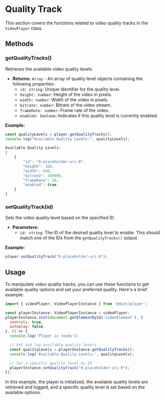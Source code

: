 # Quality Track

This section covers the functions related to video quality tracks in the `VideoPlayer` class.

## Methods

### getQualityTracks()

Retrieves the available video quality levels.

- **Returns:** `Array` - An array of quality level objects containing the following properties:
  - `id: string`: Unique identifier for the quality level.
  - `height: number`: Height of the video in pixels.
  - `width: number`: Width of the video in pixels.
  - `bitrate: number`: Bitrate of the video stream.
  - `frameRate: number`: Frame rate of the video.
  - `enabled: boolean`: Indicates if this quality level is currently enabled.

**Example:**

```javascript
const qualityLevels = player.getQualityTracks();
console.log("Available Quality Levels:", qualityLevels);

Available Quality Levels:
[
    {
        "id": "0-placeholder-uri-0",
        "height": 360,
        "width": 640,
        "bitrate": 300000,
        "frameRate": 30,
        "enabled": true
    }
]
```

### setQualityTrack(id)

Sets the video quality level based on the specified ID.

- **Parameters:**
  - `id: string`: The ID of the desired quality level to enable. This should match one of the IDs from the `getQualityTracks()` output.

**Example:**

```javascript
player.setQualityTrack("0-placeholder-uri-0");
```

## Usage

To manipulate video quality tracks, you can use these functions to get available quality options and set your preferred quality. Here's a brief example:

```javascript
import { videoPlayer, VideoPlayerInstance } from '@dust/player';

const playerInstance: VideoPlayerInstance = videoPlayer;
playerInstance.init(document.getElementById('videoElement'), {
  controls: true,
  autoplay: false,
}, () => {
  console.log('Player is ready');

  // Get and log available quality levels
  const qualityLevels = playerInstance.getQualityTracks();
  console.log('Available Quality Levels:', qualityLevels);

  // Set a specific quality level by ID
  playerInstance.setQualityTrack("0-placeholder-uri-0");
});
```

In this example, the player is initialized, the available quality levels are retrieved and logged, and a specific quality level is set based on the available options.
